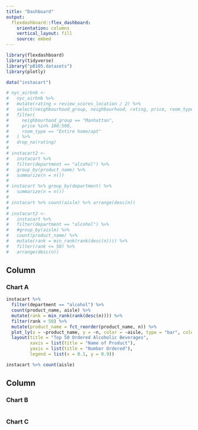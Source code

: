 ```yaml
---
title: "Dashboard"
output: 
  flexdashboard::flex_dashboard:
    orientation: columns
    vertical_layout: fill
    source: embed
---
```


```r
library(flexdashboard)
library(tidyverse)
library("p8105.datasets")
library(plotly)

data("instacart")
```


```r
# nyc_airbnb <- 
#   nyc_airbnb %>%
#   mutate(rating = review_scores_location / 2) %>%
#   select(neighbourhood_group, neighbourhood, rating, price, room_type, lat, long) %>%
#   filter(
#     neighbourhood_group == "Manhattan",
#     price %in% 100:500,
#     room_type == "Entire home/apt"
#   ) %>%
#   drop_na(rating)
# 
# instacart2 <-
#   instacart %>%
#   filter(department == "alcohol") %>%
#   group_by(product_name) %>%
#   summarize(n = n())
# 
# instacart %>% group_by(department) %>%
#   summarize(n = n())
# 
# instacart %>% count(aisle) %>% arrange(desc(n))
# 
# instacart2 <- 
#   instacart %>%
#   filter(department == "alcohol") %>%
#   #group_by(aisle) %>%
#   count(product_name) %>%
#   mutate(rank = min_rank(rank(desc(n)))) %>%
#   filter(rank <= 50) %>%
#   arrange(desc(n))
```

Column {data-width=500}
-----------------------------------------------------------------------

### Chart A

```r
instacart %>% 
  filter(department == "alcohol") %>%
  count(product_name, aisle) %>% 
  mutate(rank = min_rank(rank(desc(n)))) %>%
  filter(rank < 50) %>%
  mutate(product_name = fct_reorder(product_name, n)) %>% 
  plot_ly(x = ~product_name, y = ~n, color = ~aisle, type = "bar", colors = "Set2") %>%
  layout(title = "Top 50 Ordered Alcoholic Beverages",
         xaxis = list(title = "Name of Product"),
         yaxis = list(title = "Number Ordered"),
         legend = list(x = 0.1, y = 0.9))

instacart %>% count(aisle)
```

Column {data-width=500}
-----------------------------------------------------------------------

### Chart B

```r

```

### Chart C

```r

```